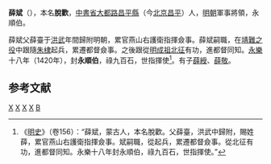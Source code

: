 '''薛斌'''（{{bd|14世纪|？|1421年|catIdx=X}}），本名'''脫歡'''，[[中書省|中書省]][[大都路|大都路]][[昌平縣|昌平縣]]（今[[北京|北京]][[昌平|昌平]]）人，[[明朝|明朝]]軍事將領，永順伯。

薛斌父薛臺于[[洪武|洪武]]年間歸附明朝，累官燕山右護衛指揮僉事。薛斌嗣職，在[[靖難之役|靖難之役]]中跟隨[[明成祖|朱棣]]起兵，累遷都督僉事。之後跟從[[明成祖北征|明成祖北征]]有功，進都督同知。[[永乐_(明朝)|永樂]]十八年（1420年），封'''永順伯'''，祿九百石，世指揮使<ref>《[[明史|明史]]》（卷156）：“薛斌，蒙古人，本名脫歡。父薛臺，洪武中歸附，賜姓薛，累官燕山右護衛指揮僉事。斌嗣職，從起兵，累遷都督僉事。從北征有功，進都督同知。永樂十八年封永順伯，祿九百石，世指揮使。”</ref>。有子[[薛綬|薛綬]]、[[薛敬|薛敬]]。

==参考文献==
{{wikisource|明史/卷156}}
<div class="references-small">
<references />
</div>

{{明朝人物小作品}}

[[Category:明朝伯爵|X]]
[[Category:明朝都督同知|X]]
[[Category:靖難之役人物|X]]
[[Category:明朝蒙古人|X]]
[[Category:薛姓|B]]
